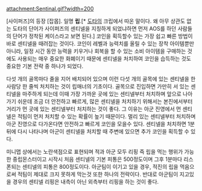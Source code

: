 attachment:Sentinal.gif?width=200

[사이퍼즈]의 등장 [잡몹].  일명 '''립'''.[* [[도타]]의 크립에서 따온 말이다.  왜 아무 상관도 없는 도타의 단어가 사이퍼즈의 센티넬을 지칭하게 되었냐하면 먼저 AOS를 하던 사람들의 단어가 정착된 케이스라고 보면 된다.] 코인을 획득할수 있는 가장 쉽고 빠른 방법이 바로 센티넬을 때려잡는 것이다. 코인이 레벨과 능력치를 올릴 수 있는 장착 아이템뿐만 아니라, 일정 시간 동안 능력을 키우거나 회복을 할 수 있는 소비 아이템을 구매하는 것에도 사용되는 매우 중요한 화폐이기 때문에 센티넬을 처치하여 코인을 습득하는 것도 중요한 기본 전략 중 하나가 되었다. 

다섯 개의 골목마다 줄을 지어 배치되어 있으며 이런 다섯 개의 골목에 있는 센티넬을 한 사람당 한 줄씩 처치하는 것이 립매너의 기초이다. 골목으로 진입하면 가만히 서 있는 센티넬을 마주하게 되는데 이때 가장 가까운 곳에 있는 센티넬부터 처치하며 앞으로 나아가기 쉬운데 조금 더 안전하고 빠르게, 많은 센티넬을 처치하기 위해서는 본진에서부터 거리가 먼 곳에 있는 센티넬부터 처치하는 것이 좋다. 그 이유는 아군 진영에서 먼 센티넬은 적팀이 먼저 처치할 수 있는 확률이 높기 때문이다. 멀리 있는 센티넬부터 처치하며 아군 진영으로 다가온다면 안전하고 빠르게 코인을 모을수 있다. 센티넬을 처치하면 1분 뒤에 다시 나타나며 아군이 센티넬을 처치할 때 주변에 있으면 추가 코인을 획득할 수 있다.

미니맵 상에서는 노란색점으로 표현되며 적과 아군 모두 리핑 즉 립을 먹는 행위가 가능한 중립몬스터이고 시작시 처음 센티넬의 기본 피통은 500정도이며 그후 1분마다 리스폰되는 센티넬의 피통은 800정도이다. 아군팀이 이기고 있을 경우, 적진의 립을 먹음으로써 적팀이 제대로 크지 못하게 막는것 또한 하나의 전략이다. 반대로 아군팀이 지고있을 경우의 센티넬 리핑은 내측이 아닌 외측부터 리핑을 하는 것이 좋다.
